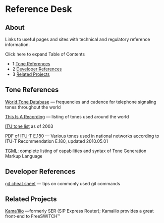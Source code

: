 
# Reference Desk 

 

## About

Links to useful pages and sites with technical and regulatory reference information.

Click here to expand Table of Contents

* 1 [Tone References](#tone-references)
* 2 [Developer References](#developer-references)
* 3 [Related Projects](#related-projects)

## Tone References

[World Tone Database](http://www.3amsystems.com/World%5FTone%5FDatabase) — frequencies and cadence for telephone signaling tones throughout the world

[This Is A Recording](http://www.thisisarecording.com/i-international-phone-signaling-tones.html) — listing of tones used around the world

[ITU tone list](http://www.itu.int/pub/T-SP-OB.781-2003) as of 2003

[PDF of ITU-T E.180](http://www.itu.int/dms%5Fpub/itu-t/opb/sp/T-SP-E.180-2010-PDF-E.pdf) — Various tones used in national networks according to ITU-T Recommendation E.180, updated 2010.05.01

[TGML](../Modules/mod-dptools/mod-dptools:-gentones/TGML_6586573.mdx#lua): complete listing of capabilities and syntax of Tone Generation Markup Language

## Developer References

[git cheat sheet](http://cheat.errtheblog.com/s/git) — tips on commonly used git commands

## Related Projects

[Kama'ilio](https://www.kamailio.org) —formerly SER (SIP Express Router); Kamailio provides a great front-end to FreeSWITCH™


